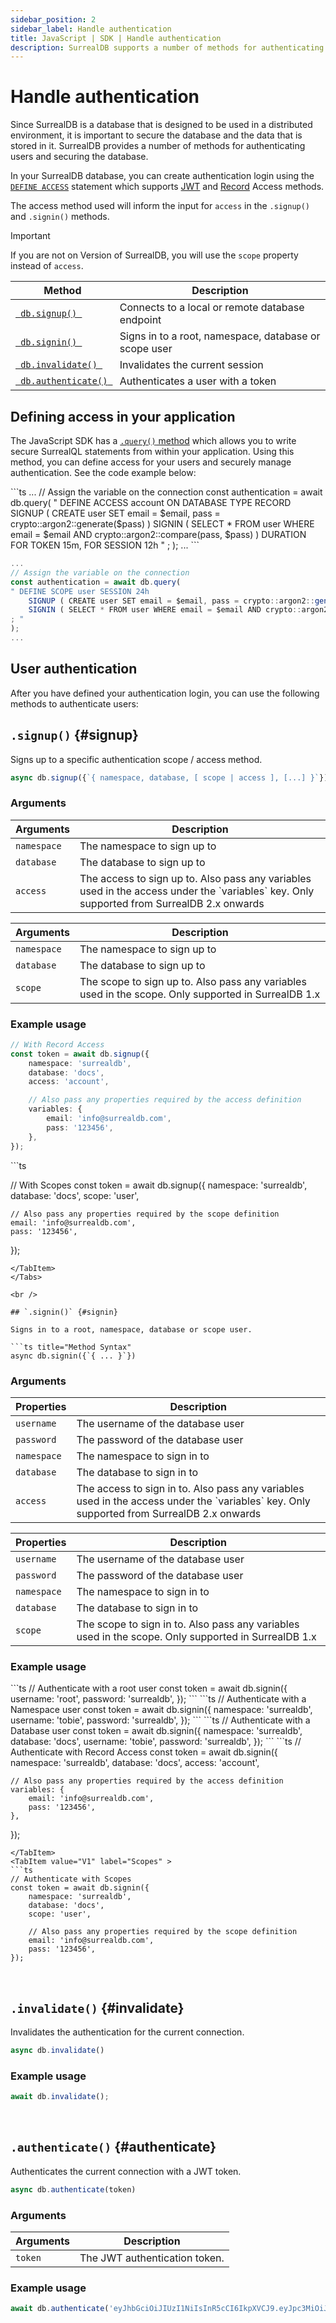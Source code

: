 ```yaml
---
sidebar_position: 2
sidebar_label: Handle authentication
title: JavaScript | SDK | Handle authentication
description: SurrealDB supports a number of methods for authenticating users and securing the database.
---
```



# Handle authentication

Since SurrealDB is a database that is designed to be used in a distributed environment, it is important to secure the database and the data that is stored in it. SurrealDB provides a number of methods for authenticating users and securing the database.

In your SurrealDB database, you can create authentication login using the [`DEFINE ACCESS`](/docs/surrealql/statements/define/access) statement which supports [JWT](/docs/surrealql/statements/define/access/jwt) and [Record](/docs/surrealql/statements/define/access/record) Access methods.

The access method used will inform the input for `access` in the `.signup()` and `.signin()` methods.

> [!IMPORTANT]
> If you are not on Version <Version /> of SurrealDB, you will use the `scope` property instead of `access`. 

<table>
	<thead>
		<tr>
			<th scope="col">Method</th>
			<th scope="col">Description</th>
		</tr>
	</thead>
	<tbody>
		<tr>
			<td scope="row" data-label="Method"><a href="#signup"> <code> db.signup() </code></a></td>
			<td scope="row" data-label="Description">Connects to a local or remote database endpoint</td>
		</tr>
        <tr>
            <td scope="row" data-label="Method"><a href="#signin"> <code> db.signin() </code></a></td>
            <td scope="row" data-label="Description">Signs in to a root, namespace, database or scope user</td>
		</tr>
        <tr>
            <td scope="row" data-label="Method"><a href="#invalidate"> <code> db.invalidate() </code></a></td>
            <td scope="row" data-label="Description">Invalidates the current session</td>
        </tr>
        <tr>
            <td scope="row" data-label="Method"><a href="#authenticate"> <code> db.authenticate() </code></a></td>
            <td scope="row" data-label="Description">Authenticates a user with a token</td>
        </tr>
	</tbody>
</table>

## Defining access in your application

The JavaScript SDK has a [`.query()` method](/docs/sdk/javascript/core/writing-surrealql) which allows you to write secure SurrealQL statements from within your application. Using this method, you can define access for your users and securely manage authentication. See the code example below:

<Tabs groupId="define-access">
<TabItem value="V2" label="V2.x" >
```ts
...
// Assign the variable on the connection
const authentication = await db.query(
" DEFINE ACCESS account ON DATABASE TYPE RECORD
	SIGNUP ( CREATE user SET email = $email, pass = crypto::argon2::generate($pass) )
	SIGNIN ( SELECT * FROM user WHERE email = $email AND crypto::argon2::compare(pass, $pass) )
	DURATION FOR TOKEN 15m, FOR SESSION 12h "
;
);
...
```
</TabItem>
<TabItem value="V1" label="V1.x" >

```ts
...
// Assign the variable on the connection
const authentication = await db.query(
" DEFINE SCOPE user SESSION 24h
	SIGNUP ( CREATE user SET email = $email, pass = crypto::argon2::generate($pass) )
	SIGNIN ( SELECT * FROM user WHERE email = $email AND crypto::argon2::compare(pass, $pass) )
; "
);
...
```
</TabItem>
</Tabs>

## User authentication

After you have defined your authentication login, you can use the following methods to authenticate users:


## `.signup()` {#signup}

Signs up to a specific authentication scope / access method.

```ts title="Method Syntax"
async db.signup({`{ namespace, database, [ scope | access ], [...] }`})
```

### Arguments

<Tabs groupId="signup">
<TabItem value="V2" label="V2.x" >
<table>
    <thead>
        <tr>
            <th colspan="2" scope="col">Arguments</th>
            <th colspan="2" scope="col">Description</th>
        </tr>
    </thead>
    <tbody>
        <tr>
            <td colspan="2" scope="row" data-label="Arguments">
                <code>namespace</code>
                <Label label="required" />
            </td>
            <td colspan="2" scope="row" data-label="Description">
                The namespace to sign up to
            </td>
        </tr>
        <tr>
            <td colspan="2" scope="row" data-label="Arguments">
                <code>database</code>
                <Label label="required" />
            </td>
            <td colspan="2" scope="row" data-label="Description">
                The database to sign up to
            </td>
        </tr>
        <tr>
            <td colspan="2" scope="row" data-label="Arguments">
                <code>access</code>
                <Label label="required" />
            </td>
            <td colspan="2" scope="row" data-label="Description">
                The access to sign up to. Also pass any variables used in the access under the `variables` key. Only supported from SurrealDB 2.x onwards
            </td>
        </tr>
    </tbody>
</table>

</TabItem>

<TabItem value="V1" label="V1.x" >
<table>
    <thead>
        <tr>
            <th colspan="2" scope="col">Arguments</th>
            <th colspan="2" scope="col">Description</th>
        </tr>
    </thead>
    <tbody>
        <tr>
            <td colspan="2" scope="row" data-label="Arguments">
                <code>namespace</code>
                <Label label="required" />
            </td>
            <td colspan="2" scope="row" data-label="Description">
                The namespace to sign up to
            </td>
        </tr>
        <tr>
            <td colspan="2" scope="row" data-label="Arguments">
                <code>database</code>
                <Label label="required" />
            </td>
            <td colspan="2" scope="row" data-label="Description">
                The database to sign up to
            </td>
        </tr>
        <tr>
            <td colspan="2" scope="row" data-label="Arguments">
                <code>scope</code>
                <Label label="required" />
            </td>
            <td colspan="2" scope="row" data-label="Description">
                The scope to sign up to. Also pass any variables used in the scope. Only supported in SurrealDB 1.x
            </td>
        </tr>
    </tbody>
</table>
</TabItem>
</Tabs>

### Example usage

<Tabs groupId="signup-example">

<TabItem value="V2" label="V2.x" >

```ts
// With Record Access
const token = await db.signup({
	namespace: 'surrealdb',
	database: 'docs',
	access: 'account',

    // Also pass any properties required by the access definition
	variables: {
    	email: 'info@surrealdb.com',
    	pass: '123456',
    },
});
```
</TabItem>

<TabItem value="V1" label="V1.x" >
```ts

// With Scopes
const token = await db.signup({
	namespace: 'surrealdb',
	database: 'docs',
	scope: 'user',

	// Also pass any properties required by the scope definition
	email: 'info@surrealdb.com',
	pass: '123456',
});
```
</TabItem>
</Tabs>

<br />

## `.signin()` {#signin}

Signs in to a root, namespace, database or scope user.

```ts title="Method Syntax"
async db.signin({`{ ... }`})
```

### Arguments


<Tabs groupId="http-sql">
<TabItem value="V2" label="V2.x" >
<table>
    <thead>
        <tr>
            <th colspan="2" scope="col">Properties</th>
            <th colspan="2" scope="col">Description</th>
        </tr>
    </thead>
    <tbody>
        <tr>
            <td colspan="2" scope="row" data-label="Properties">
                <code>username</code>
                <Label label="REQUIRED FOR ROOT, NAMESPACE & DATABASE" />
            </td>
            <td colspan="2" scope="row" data-label="Description">
                The username of the database user
            </td>
        </tr>
        <tr>
            <td colspan="2" scope="row" data-label="Properties">
                <code>password</code>
                <Label label="REQUIRED FOR ROOT, NAMESPACE & DATABASE" />
            </td>
            <td colspan="2" scope="row" data-label="Description">
                The password of the database user
            </td>
        </tr>
        <tr>
            <td colspan="2" scope="row" data-label="Properties">
                <code>namespace</code>
                <Label label="REQUIRED FOR DATABASE & ACCESS" />
            </td>
            <td colspan="2" scope="row" data-label="Description">
                The namespace to sign in to
            </td>
        </tr>
        <tr>
            <td colspan="2" scope="row" data-label="Properties">
                <code>database</code>
                <Label label="REQUIRED FOR ACCESS" />
            </td>
            <td colspan="2" scope="row" data-label="Description">
                The database to sign in to
            </td>
        </tr>
        <tr>
            <td colspan="2" scope="row" data-label="Properties">
                <code>access</code>
            </td>
            <td colspan="2" scope="row" data-label="Description">
                The access to sign in to. Also pass any variables used in the access under the `variables` key. Only supported from SurrealDB 2.x onwards
            </td>
        </tr>
    </tbody>
</table>

</TabItem>

<TabItem value="V1" label="V1.x" >
<table>
    <thead>
        <tr>
            <th colspan="2" scope="col">Properties</th>
            <th colspan="2" scope="col">Description</th>
        </tr>
    </thead>
    <tbody>
        <tr>
            <td colspan="2" scope="row" data-label="Properties">
                <code>username</code>
                <Label label="REQUIRED FOR ROOT, NAMESPACE & DATABASE" />
            </td>
            <td colspan="2" scope="row" data-label="Description">
                The username of the database user
            </td>
        </tr>
        <tr>
            <td colspan="2" scope="row" data-label="Properties">
                <code>password</code>
                <Label label="REQUIRED FOR ROOT, NAMESPACE & DATABASE" />
            </td>
            <td colspan="2" scope="row" data-label="Description">
                The password of the database user
            </td>
        </tr>
        <tr>
            <td colspan="2" scope="row" data-label="Properties">
                <code>namespace</code>
                <Label label="REQUIRED FOR DATABASE & SCOPE" />
            </td>
            <td colspan="2" scope="row" data-label="Description">
                The namespace to sign in to
            </td>
        </tr>
        <tr>
            <td colspan="2" scope="row" data-label="Properties">
                <code>database</code>
                <Label label="REQUIRED FOR SCOPE" />
            </td>
            <td colspan="2" scope="row" data-label="Description">
                The database to sign in to
            </td>
        </tr>
        <tr>
            <td colspan="2" scope="row" data-label="Properties">
                <code>scope</code>
            </td>
            <td colspan="2" scope="row" data-label="Description">
                The scope to sign in to. Also pass any variables used in the scope. Only supported in SurrealDB 1.x
            </td>
        </tr>
    </tbody>
</table>
</TabItem>
</Tabs>

### Example usage

<Tabs groupId="signin-example">

<TabItem value="V2" label="Root user" >
```ts
// Authenticate with a root user
const token = await db.signin({
	username: 'root',
	password: 'surrealdb',
});
```
</TabItem>

<TabItem value="V2" label="Namespace user" >
```ts
// Authenticate with a Namespace user
const token = await db.signin({
	namespace: 'surrealdb',
	username: 'tobie',
	password: 'surrealdb',
});
```
</TabItem>

<TabItem value="V2" label="Database user" >
```ts
// Authenticate with a Database user
const token = await db.signin({
	namespace: 'surrealdb',
	database: 'docs',
	username: 'tobie',
	password: 'surrealdb',
});
```
</TabItem>
<TabItem value="V2" label="Record Access" >
```ts
// Authenticate with Record Access
const token = await db.signin({
	namespace: 'surrealdb',
	database: 'docs',
	access: 'account',

    // Also pass any properties required by the access definition
	variables: {
    	email: 'info@surrealdb.com',
    	pass: '123456',
    },
});
```
</TabItem>
<TabItem value="V1" label="Scopes" >
```ts
// Authenticate with Scopes
const token = await db.signin({
	namespace: 'surrealdb',
	database: 'docs',
	scope: 'user',

	// Also pass any properties required by the scope definition
	email: 'info@surrealdb.com',
	pass: '123456',
});
```
</TabItem>
</Tabs>


<br />

## `.invalidate()` {#invalidate}

Invalidates the authentication for the current connection.

```ts title="Method Syntax"
async db.invalidate()
```

### Example usage
```ts
await db.invalidate();
```

<br />

## `.authenticate()` {#authenticate}

Authenticates the current connection with a JWT token.

```ts title="Method Syntax"
async db.authenticate(token)
```

### Arguments
<table>
    <thead>
        <tr>
            <th colspan="2" scope="col">Arguments</th>
            <th colspan="2" scope="col">Description</th>
        </tr>
    </thead>
    <tbody>
        <tr>
            <td colspan="2" scope="row" data-label="Arguments">
                <code>token</code>
                <Label label="required" />
            </td>
            <td colspan="2" scope="row" data-label="Description">
                The JWT authentication token.
            </td>
        </tr>
    </tbody>
</table>

### Example usage
```ts
await db.authenticate('eyJhbGciOiJIUzI1NiIsInR5cCI6IkpXVCJ9.eyJpc3MiOiJTdXJyZWFsREIiLCJpYXQiOjE1MTYyMzkwMjIsIm5iZiI6MTUxNjIzOTAyMiwiZXhwIjoxODM2NDM5MDIyLCJOUyI6InRlc3QiLCJEQiI6InRlc3QiLCJTQyI6InVzZXIiLCJJRCI6InVzZXI6dG9iaWUifQ.N22Gp9ze0rdR06McGj1G-h2vu6a6n9IVqUbMFJlOxxA');
```
